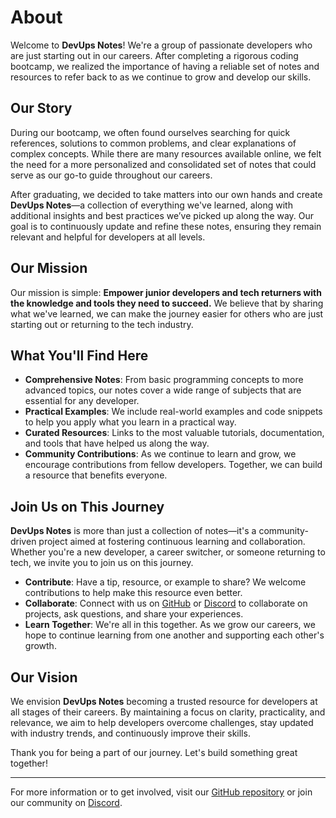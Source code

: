 # About

Welcome to **DevUps Notes**! We're a group of passionate developers who are just starting out in our careers. After completing a rigorous coding bootcamp, we realized the importance of having a reliable set of notes and resources to refer back to as we continue to grow and develop our skills.

## Our Story

During our bootcamp, we often found ourselves searching for quick references, solutions to common problems, and clear explanations of complex concepts. While there are many resources available online, we felt the need for a more personalized and consolidated set of notes that could serve as our go-to guide throughout our careers.

After graduating, we decided to take matters into our own hands and create **DevUps Notes**—a collection of everything we've learned, along with additional insights and best practices we’ve picked up along the way. Our goal is to continuously update and refine these notes, ensuring they remain relevant and helpful for developers at all levels.

## Our Mission

Our mission is simple: **Empower junior developers and tech returners with the knowledge and tools they need to succeed.** We believe that by sharing what we've learned, we can make the journey easier for others who are just starting out or returning to the tech industry.

## What You'll Find Here

- **Comprehensive Notes**: From basic programming concepts to more advanced topics, our notes cover a wide range of subjects that are essential for any developer.
- **Practical Examples**: We include real-world examples and code snippets to help you apply what you learn in a practical way.
- **Curated Resources**: Links to the most valuable tutorials, documentation, and tools that have helped us along the way.
- **Community Contributions**: As we continue to learn and grow, we encourage contributions from fellow developers. Together, we can build a resource that benefits everyone.

## Join Us on This Journey

**DevUps Notes** is more than just a collection of notes—it's a community-driven project aimed at fostering continuous learning and collaboration. Whether you're a new developer, a career switcher, or someone returning to tech, we invite you to join us on this journey.

- **Contribute**: Have a tip, resource, or example to share? We welcome contributions to help make this resource even better.
- **Collaborate**: Connect with us on [GitHub](https://github.com/munaciella/devups-notes) or [Discord](https://discord.com) to collaborate on projects, ask questions, and share your experiences.
- **Learn Together**: We're all in this together. As we grow our careers, we hope to continue learning from one another and supporting each other's growth.

## Our Vision

We envision **DevUps Notes** becoming a trusted resource for developers at all stages of their careers. By maintaining a focus on clarity, practicality, and relevance, we aim to help developers overcome challenges, stay updated with industry trends, and continuously improve their skills.

Thank you for being a part of our journey. Let's build something great together!

---

For more information or to get involved, visit our [GitHub repository](https://github.com/munaciella/devups-notes) or join our community on [Discord](https://discord.com).


